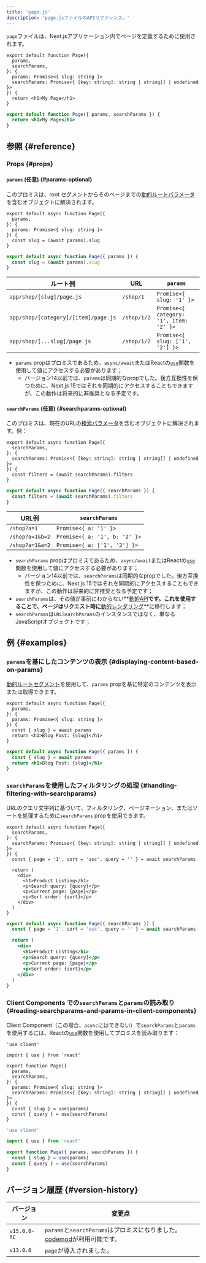 ```yaml
---
title: 'page.js'
description: 'page.jsファイルのAPIリファレンス。'
---
```


`page`ファイルは、Next.jsアプリケーション内でページを定義するために使用されます。

<Tabs>
<TabItem value="tsx" label="TypeScript">

```tsx title="app/blog/[slug]/page.tsx" switcher
export default function Page({
  params,
  searchParams,
}: {
  params: Promise<{ slug: string }>
  searchParams: Promise<{ [key: string]: string | string[] | undefined }>
}) {
  return <h1>My Page</h1>
}
```

</TabItem>
<TabItem value="jsx" label="JavaScript">

```jsx title="app/blog/[slug]/page.js" switcher
export default function Page({ params, searchParams }) {
  return <h1>My Page</h1>
}
```

</TabItem>
</Tabs>

## 参照 {#reference}

### Props {#props}

#### `params` (任意) {#params-optional}

このプロミスは、root セグメントからそのページまでの[動的ルートパラメータ](/docs/app/building-your-application/routing/dynamic-routes)を含むオブジェクトに解決されます。

<Tabs>
<TabItem value="tsx" label="TypeScript">

```tsx title="app/shop/[slug]/page.tsx" switcher
export default async function Page({
  params,
}: {
  params: Promise<{ slug: string }>
}) {
  const slug = (await params).slug
}
```

</TabItem>
<TabItem value="jsx" label="JavaScript">

```jsx title="app/shop/[slug]/page.js" switcher
export default async function Page({ params }) {
  const slug = (await params).slug
}
```

</TabItem>
</Tabs>

| ルート例                             | URL         | `params`                                |
| ------------------------------------ | ----------- | --------------------------------------- |
| `app/shop/[slug]/page.js`            | `/shop/1`   | `Promise<{ slug: '1' }>`                |
| `app/shop/[category]/[item]/page.js` | `/shop/1/2` | `Promise<{ category: '1', item: '2' }>` |
| `app/shop/[...slug]/page.js`         | `/shop/1/2` | `Promise<{ slug: ['1', '2'] }>`         |

- `params` propはプロミスであるため、`async/await`またはReactの[`use`](https://react.dev/reference/react/use)関数を使用して値にアクセスする必要があります；
  - バージョン14以前では、`params`は同期的なpropでした。後方互換性を保つために、Next.js 15ではそれを同期的にアクセスすることもできますが、この動作は将来的に非推奨となる予定です。

#### `searchParams` (任意) {#searchparams-optional}

このプロミスは、現在のURLの[検索パラメータ](https://developer.mozilla.org/docs/Learn/Common_questions/What_is_a_URL#parameters)を含むオブジェクトに解決されます。例：

<Tabs>
<TabItem value="tsx" label="TypeScript">

```tsx title="app/shop/page.tsx" switcher
export default async function Page({
  searchParams,
}: {
  searchParams: Promise<{ [key: string]: string | string[] | undefined }>
}) {
  const filters = (await searchParams).filters
}
```

</TabItem>
<TabItem value="jsx" label="JavaScript">

```jsx title="app/shop/page.js" switcher
export default async function Page({ searchParams }) {
  const filters = (await searchParams).filters
}
```

</TabItem>
</Tabs>

| URL例           | `searchParams`                |
| --------------- | ----------------------------- |
| `/shop?a=1`     | `Promise<{ a: '1' }>`         |
| `/shop?a=1&b=2` | `Promise<{ a: '1', b: '2' }>` |
| `/shop?a=1&a=2` | `Promise<{ a: ['1', '2'] }>`  |

- `searchParams` propはプロミスであるため、`async/await`またはReactの[`use`](https://react.dev/reference/react/use)関数を使用して値にアクセスする必要があります；
  - バージョン14以前では、`searchParams`は同期的なpropでした。後方互換性を保つために、Next.js 15ではそれを同期的にアクセスすることもできますが、この動作は将来的に非推奨となる予定です；
- `searchParams`は、その値が事前にわからない**[動的API](/docs/app/building-your-application/rendering/server-components#server-rendering-strategies#dynamic-apis)**です。これを使用することで、ページはリクエスト時に**[動的レンダリング](/docs/app/building-your-application/rendering/server-components#dynamic-rendering)**に移行します；
- `searchParams`は`URLSearchParams`のインスタンスではなく、単なるJavaScriptオブジェクトです；

## 例 {#examples}

### `params`を基にしたコンテンツの表示 {#displaying-content-based-on-params}

[動的ルートセグメント](/docs/app/building-your-application/routing/dynamic-routes)を使用して、`params` propを基に特定のコンテンツを表示または取得できます。

<Tabs>
<TabItem value="tsx" label="TypeScript">

```tsx title="app/blog/[slug]/page.tsx" switcher
export default async function Page({
  params,
}: {
  params: Promise<{ slug: string }>
}) {
  const { slug } = await params
  return <h1>Blog Post: {slug}</h1>
}
```

</TabItem>
<TabItem value="jsx" label="JavaScript">

```jsx title="app/blog/[slug]/page.js" switcher
export default async function Page({ params }) {
  const { slug } = await params
  return <h1>Blog Post: {slug}</h1>
}
```

</TabItem>
</Tabs>

### `searchParams`を使用したフィルタリングの処理 {#handling-filtering-with-searchparams}

URLのクエリ文字列に基づいて、フィルタリング、ページネーション、またはソートを処理するために`searchParams` propを使用できます。

<Tabs>
<TabItem value="tsx" label="TypeScript">

```tsx title="app/shop/page.tsx" switcher
export default async function Page({
  searchParams,
}: {
  searchParams: Promise<{ [key: string]: string | string[] | undefined }>
}) {
  const { page = '1', sort = 'asc', query = '' } = await searchParams

  return (
    <div>
      <h1>Product Listing</h1>
      <p>Search query: {query}</p>
      <p>Current page: {page}</p>
      <p>Sort order: {sort}</p>
    </div>
  )
}
```

</TabItem>
<TabItem value="jsx" label="JavaScript">

```jsx title="app/shop/page.js" switcher
export default async function Page({ searchParams }) {
  const { page = '1', sort = 'asc', query = '' } = await searchParams

  return (
    <div>
      <h1>Product Listing</h1>
      <p>Search query: {query}</p>
      <p>Current page: {page}</p>
      <p>Sort order: {sort}</p>
    </div>
  )
}
```

</TabItem>
</Tabs>

### Client Components での`searchParams`と`params`の読み取り {#reading-searchparams-and-params-in-client-components}

Client Component（この場合、`async`にはできない）で`searchParams`と`params`を使用するには、Reactの[`use`](https://react.dev/reference/react/use)関数を使用してプロミスを読み取ります：

<Tabs>
<TabItem value="tsx" label="TypeScript">

```tsx title="app/page.tsx" switcher
'use client'

import { use } from 'react'

export function Page({
  params,
  searchParams,
}: {
  params: Promise<{ slug: string }>
  searchParams: Promise<{ [key: string]: string | string[] | undefined }>
}) {
  const { slug } = use(params)
  const { query } = use(searchParams)
}
```

</TabItem>
<TabItem value="js" label="JavaScript">

```js title="app/page.js" switcher
'use client'

import { use } from 'react'

export function Page({ params, searchParams }) {
  const { slug } = use(params)
  const { query } = use(searchParams)
}
```

</TabItem>
</Tabs>

## バージョン履歴 {#version-history}

| バージョン   | 変更点                                                                                                                                |
| ------------ | ------------------------------------------------------------------------------------------------------------------------------------- |
| `v15.0.0-RC` | `params`と`searchParams`はプロミスになりました。[codemod](/docs/app/building-your-application/upgrading/codemods#150)が利用可能です。 |
| `v13.0.0`    | `page`が導入されました。                                                                                                              |
